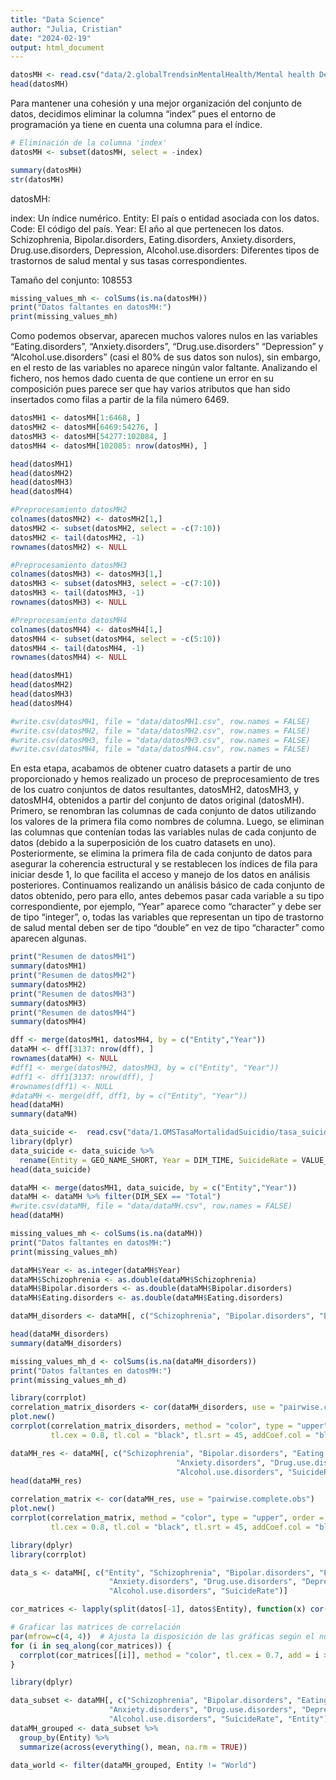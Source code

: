 ```yaml
---
title: "Data Science"
author: "Julia, Cristian"
date: "2024-02-19"
output: html_document
---
```


```r
datosMH <- read.csv("data/2.globalTrendsinMentalHealth/Mental health Depression disorder Data2.csv")
head(datosMH)
```
Para mantener una cohesión y una mejor organización del conjunto de datos, decidimos eliminar la columna "index" pues el entorno de programación ya tiene en cuenta una columna para el índice. 

```r
# Eliminación de la columna 'index'
datosMH <- subset(datosMH, select = -index)
```


```r
summary(datosMH)
str(datosMH)
```
datosMH:

index: Un índice numérico.
Entity: El país o entidad asociada con los datos.
Code: El código del país.
Year: El año al que pertenecen los datos.
Schizophrenia, Bipolar.disorders, Eating.disorders, Anxiety.disorders, Drug.use.disorders, Depression, Alcohol.use.disorders: Diferentes tipos de trastornos de salud mental y sus tasas correspondientes.

Tamaño del conjunto: 108553

```r
missing_values_mh <- colSums(is.na(datosMH))
print("Datos faltantes en datosMH:")
print(missing_values_mh)
```
Como podemos observar, aparecen muchos valores nulos en las variables "Eating.disorders", "Anxiety.disorders", "Drug.use.disorders" "Depression" y "Alcohol.use.disorders" (casi el 80% de sus datos son nulos), sin embargo, en el resto de las variables no aparece ningún valor faltante. Analizando el fichero, nos hemos dado cuenta de que contiene un error en su composición pues parece ser que hay varios atributos que han sido insertados como filas a partir de la fila número 6469.

```r
datosMH1 <- datosMH[1:6468, ]
datosMH2 <- datosMH[6469:54276, ]
datosMH3 <- datosMH[54277:102084, ]
datosMH4 <- datosMH[102085: nrow(datosMH), ]

head(datosMH1)
head(datosMH2)
head(datosMH3)
head(datosMH4)
```

```r
#Preprocesamiento datosMH2
colnames(datosMH2) <- datosMH2[1,]
datosMH2 <- subset(datosMH2, select = -c(7:10))
datosMH2 <- tail(datosMH2, -1)
rownames(datosMH2) <- NULL

#Preprocesamiento datosMH3
colnames(datosMH3) <- datosMH3[1,]
datosMH3 <- subset(datosMH3, select = -c(7:10))
datosMH3 <- tail(datosMH3, -1)
rownames(datosMH3) <- NULL

#Preprocesamiento datosMH4
colnames(datosMH4) <- datosMH4[1,]
datosMH4 <- subset(datosMH4, select = -c(5:10))
datosMH4 <- tail(datosMH4, -1)
rownames(datosMH4) <- NULL

head(datosMH1)
head(datosMH2)
head(datosMH3)
head(datosMH4)

#write.csv(datosMH1, file = "data/datosMH1.csv", row.names = FALSE)
#write.csv(datosMH2, file = "data/datosMH2.csv", row.names = FALSE)
#write.csv(datosMH3, file = "data/datosMH3.csv", row.names = FALSE)
#write.csv(datosMH4, file = "data/datosMH4.csv", row.names = FALSE)
```
En esta etapa, acabamos de obtener cuatro datasets a partir de uno proporcionado y hemos realizado un proceso de preprocesamiento de tres de los cuatro conjuntos de datos resultantes, datosMH2, datosMH3, y datosMH4, obtenidos a partir del conjunto de datos original (datosMH). Primero, se renombran las columnas de cada conjunto de datos utilizando los valores de la primera fila como nombres de columna. Luego, se eliminan las columnas que contenían todas las variables nulas de cada conjunto de datos (debido a la superposición de los cuatro datasets en uno). Posteriormente, se elimina la primera fila de cada conjunto de datos para asegurar la coherencia estructural y se restablecen los índices de fila para iniciar desde 1, lo que facilita el acceso y manejo de los datos en análisis posteriores. Continuamos realizando un análisis básico de cada conjunto de datos obtenido, pero para ello, antes debemos pasar cada variable a su tipo correspondiente, por ejemplo, "Year" aparece como "character" y debe ser de tipo "integer", o, todas las variables que representan un tipo de trastorno de salud mental deben ser de tipo "double" en vez de tipo "character" como aparecen algunas.

```r
print("Resumen de datosMH1")
summary(datosMH1)
print("Resumen de datosMH2")
summary(datosMH2)
print("Resumen de datosMH3")
summary(datosMH3)
print("Resumen de datosMH4")
summary(datosMH4)
```


```r
dff <- merge(datosMH1, datosMH4, by = c("Entity","Year"))
dataMH <- dff[3137: nrow(dff), ]
rownames(dataMH) <- NULL
#dff1 <- merge(datosMH2, datosMH3, by = c("Entity", "Year"))
#dff1 <- dff1[3137: nrow(dff), ]
#rownames(dff1) <- NULL
#dataMH <- merge(dff, dff1, by = c("Entity", "Year"))
head(dataMH)
summary(dataMH)
```

```r
data_suicide <-  read.csv("data/1.OMSTasaMortalidadSuicidio/tasa_suicidio_por_pais.csv")
library(dplyr)
data_suicide <- data_suicide %>%
  rename(Entity = GEO_NAME_SHORT, Year = DIM_TIME, SuicideRate = VALUE_NUMERIC)
head(data_suicide)
```

```r
dataMH <- merge(datosMH1, data_suicide, by = c("Entity","Year"))
dataMH <- dataMH %>% filter(DIM_SEX == "Total")
#write.csv(dataMH, file = "data/dataMH.csv", row.names = FALSE)
head(dataMH)
```


```r
missing_values_mh <- colSums(is.na(dataMH))
print("Datos faltantes en datosMH:")
print(missing_values_mh)
```

```r
dataMH$Year <- as.integer(dataMH$Year)
dataMH$Schizophrenia <- as.double(dataMH$Schizophrenia)
dataMH$Bipolar.disorders <- as.double(dataMH$Bipolar.disorders)
dataMH$Eating.disorders <- as.double(dataMH$Eating.disorders)
```


```r
dataMH_disorders <- dataMH[, c("Schizophrenia", "Bipolar.disorders", "Eating.disorders","Anxiety.disorders", "Drug.use.disorders", "Depression", "Alcohol.use.disorders")]

head(dataMH_disorders)
summary(dataMH_disorders)
```

```r
missing_values_mh_d <- colSums(is.na(dataMH_disorders))
print("Datos faltantes en datosMH:")
print(missing_values_mh_d)
```

```r
library(corrplot)
correlation_matrix_disorders <- cor(dataMH_disorders, use = "pairwise.complete.obs")
plot.new()
corrplot(correlation_matrix_disorders, method = "color", type = "upper", order = "hclust", 
         tl.cex = 0.8, tl.col = "black", tl.srt = 45, addCoef.col = "black", number.cex = 0.7)
```

```r
dataMH_res <- dataMH[, c("Schizophrenia", "Bipolar.disorders", "Eating.disorders", 
                                     "Anxiety.disorders", "Drug.use.disorders", "Depression", 
                                     "Alcohol.use.disorders", "SuicideRate")]
head(dataMH_res)
```



```r
correlation_matrix <- cor(dataMH_res, use = "pairwise.complete.obs")
plot.new()
corrplot(correlation_matrix, method = "color", type = "upper", order = "hclust", 
         tl.cex = 0.8, tl.col = "black", tl.srt = 45, addCoef.col = "black", number.cex = 0.7)
```

```r
library(dplyr)
library(corrplot)

data_s <- dataMH[, c("Entity", "Schizophrenia", "Bipolar.disorders", "Eating.disorders", 
                      "Anxiety.disorders", "Drug.use.disorders", "Depression", 
                      "Alcohol.use.disorders", "SuicideRate")]

cor_matrices <- lapply(split(datos[-1], datos$Entity), function(x) cor(x, use = "complete.obs"))

# Graficar las matrices de correlación
par(mfrow=c(4, 4))  # Ajusta la disposición de las gráficas según el número de países
for (i in seq_along(cor_matrices)) {
  corrplot(cor_matrices[[i]], method = "color", tl.cex = 0.7, add = i > 1, title = names(cor_matrices)[i])
}
```


```r
library(dplyr)

data_subset <- dataMH[, c("Schizophrenia", "Bipolar.disorders", "Eating.disorders", 
                      "Anxiety.disorders", "Drug.use.disorders", "Depression", 
                      "Alcohol.use.disorders", "SuicideRate", "Entity")]
dataMH_grouped <- data_subset %>%
  group_by(Entity) %>%
  summarize(across(everything(), mean, na.rm = TRUE))

data_world <- filter(dataMH_grouped, Entity != "World")

```

